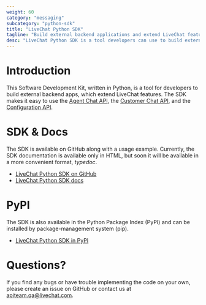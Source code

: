 ```yaml
---
weight: 60
category: "messaging"
subcategory: "python-sdk"
title: "LiveChat Python SDK"
tagline: "Build external backend applications and extend LiveChat features."
desc: "LiveChat Python SDK is a tool developers can use to build external backend applications."
---
```


# Introduction

This Software Development Kit, written in Python, is a tool for developers to build external backend apps, which extend LiveChat features. The SDK makes it easy to use the [Agent Chat API](/messaging/agent-chat-api/), the [Customer Chat API](/messaging/customer-chat-api/), and the [Configuration API](/management/configuration-api/).

# SDK & Docs

The SDK is available on GitHub along with a usage example. Currently, the SDK documentation is available only in HTML, but soon it will be available in a more convenient format, _typedoc_.

- <a href="https://github.com/livechat/lc-sdk-python/" target="_blank" rel="noopener noreferrer">LiveChat Python SDK on GitHub</a>
- <a href="https://github.com/livechat/lc-sdk-python/tree/master/docs" target="_blank" rel="noopener noreferrer">LiveChat Python SDK docs</a>

# PyPI

The SDK is also available in the Python Package Index (PyPI) and can be installed by package-management system (pip).

- <a href="https://pypi.org/project/lc-sdk-python/" target="_blank" rel="noopener noreferrer">LiveChat Python SDK in PyPI</a>

# Questions?

​If you find any bugs or have trouble implementing the code on your own, please create an issue on GitHub or contact us at [apiteam.qa@livechat.com](mailto:apiteam.qa@livechat.com).
